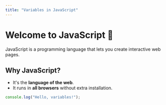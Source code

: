 ```yaml
---
title: "Variables in JavaScript"
---
```


# Welcome to JavaScript 🚀

JavaScript is a programming language that lets you create interactive web pages.

## Why JavaScript?

- It's the **language of the web**.
- It runs in **all browsers** without extra installation.

```js
console.log("Hello, variables!");
```
